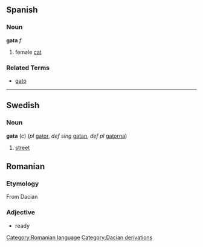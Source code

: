 ==Spanish==
===Noun===
'''gata'''  ''f''

# female [[cat]]

===Related Terms===
*[[gato]]

----
==Swedish==
===Noun===
'''gata''' (''c'') (''pl'' [[gator]], ''def sing'' [[gatan]], ''def pl'' [[gatorna]])

#[[street]]

== Romanian ==
=== Etymology ===
From Dacian
=== Adjective ===
* ready

[[Category:Romanian language]]
[[Category:Dacian derivations]]